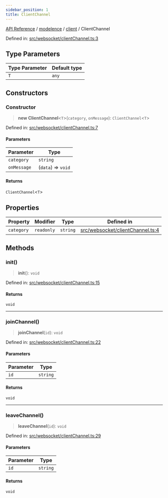 ```yaml
---
sidebar_position: 1
title: ClientChannel
---
```


[API Reference](/api-reference/modelence/client/classes/../../../index) / [modelence](/api-reference/modelence/client/classes/../../index) / [client](/api-reference/modelence/client/classes/../index) / ClientChannel

Defined in: [src/websocket/clientChannel.ts:3](https://github.com/modelence/modelence/blob/3b87d65207e4ed7ebee0b08a19692450fec0975a/packages/modelence/src/websocket/clientChannel.ts#L3)

## Type Parameters

| Type Parameter | Default type |
| ------ | ------ |
| `T` | `any` |

## Constructors

### Constructor

> **new ClientChannel**\<`T`\>(`category`, `onMessage`): `ClientChannel`\<`T`\>

Defined in: [src/websocket/clientChannel.ts:7](https://github.com/modelence/modelence/blob/3b87d65207e4ed7ebee0b08a19692450fec0975a/packages/modelence/src/websocket/clientChannel.ts#L7)

#### Parameters

| Parameter | Type |
| ------ | ------ |
| `category` | `string` |
| `onMessage` | (`data`) => `void` |

#### Returns

`ClientChannel`\<`T`\>

## Properties

| Property | Modifier | Type | Defined in |
| ------ | ------ | ------ | ------ |
| <a id="category"></a> `category` | `readonly` | `string` | [src/websocket/clientChannel.ts:4](https://github.com/modelence/modelence/blob/3b87d65207e4ed7ebee0b08a19692450fec0975a/packages/modelence/src/websocket/clientChannel.ts#L4) |

## Methods

### init()

> **init**(): `void`

Defined in: [src/websocket/clientChannel.ts:15](https://github.com/modelence/modelence/blob/3b87d65207e4ed7ebee0b08a19692450fec0975a/packages/modelence/src/websocket/clientChannel.ts#L15)

#### Returns

`void`

***

### joinChannel()

> **joinChannel**(`id`): `void`

Defined in: [src/websocket/clientChannel.ts:22](https://github.com/modelence/modelence/blob/3b87d65207e4ed7ebee0b08a19692450fec0975a/packages/modelence/src/websocket/clientChannel.ts#L22)

#### Parameters

| Parameter | Type |
| ------ | ------ |
| `id` | `string` |

#### Returns

`void`

***

### leaveChannel()

> **leaveChannel**(`id`): `void`

Defined in: [src/websocket/clientChannel.ts:29](https://github.com/modelence/modelence/blob/3b87d65207e4ed7ebee0b08a19692450fec0975a/packages/modelence/src/websocket/clientChannel.ts#L29)

#### Parameters

| Parameter | Type |
| ------ | ------ |
| `id` | `string` |

#### Returns

`void`

